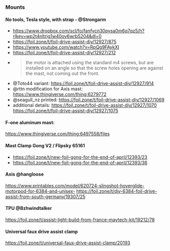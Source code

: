 ### Mounts

#### No tools, Tesla style, with strap - @Strongarm

- https://www.dropbox.com/scl/fo/fanfycn30pysa0m6q7qz5/h?rlkey=wp2t4nltrig1w40ov6wrb5204&dl=0
- https://foil.zone/t/foil-drive-assist-diy/12927/875
- https://www.youtube.com/watch?v=RpQg9FAykXI
- https://foil.zone/t/foil-drive-assist-diy/12927/212
- > the motor is attached using the standard m4 screws, but are installed on an angle so that the screw holes opening are against the mast, not coming out the front.
- @Toto44 variant:
  https://foil.zone/t/foil-drive-assist-diy/12927/914
- @rttn modification for Axis mast:
  https://www.thingiverse.com/thing:6279772
- @seagull_nz printed:
  https://foil.zone/t/foil-drive-assist-diy/12927/1069
- additional details:
  https://foil.zone/t/foil-drive-assist-diy/12927/1070
  https://foil.zone/t/foil-drive-assist-diy/12927/1075

#### F-one aluminum mast:

https://www.thingiverse.com/thing:6497558/files

#### Mast Clamp Gong V2 / Flipsky 65161

- https://foil.zone/t/new-foil-gong-for-the-end-of-april/12393/23
- https://foil.zone/t/new-foil-gong-for-the-end-of-april/12393/36

#### Axis @hangloose

https://www.printables.com/model/620724-slingshot-hoverglide-motorpod-for-6384-and-unisex-
https://foil.zone/t/diy-6384-foil-drive-assist-from-south-germany/19307/25

#### TPU @Bzhwindtalker

https://foil.zone/t/assist-light-build-from-france-maytech-kit/19212/78

#### Universal faux drive assist clamp

https://foil.zone/t/universal-faux-drive-assist-clamp/20193
